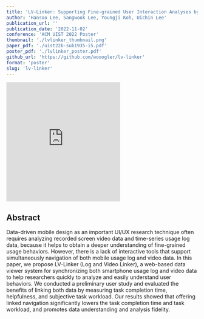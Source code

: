 ```yaml
---
title: 'LV-Linker: Supporting Fine-grained User Interaction Analyses by Linking Smartphone Log and Recorded Video Data'
author: 'Hansoo Lee, Sangwook Lee, Youngji Koh, Uichin Lee'
publication_url: ''
publication_date: '2022-11-02'
conference: 'ACM UIST 2022 Poster'
thumbnail: './lvlinker_thumbnail.png'
paper_pdf: './uist22b-sub1935-i5.pdf'
poster_pdf: './lvlinker_poster.pdf'
github_url: 'https://github.com/wooogler/lv-linker'
format: 'poster'
slug: 'lv-linker'
---
```


<iframe
  height='315'
  src='https://www.youtube.com/embed/CU9CDY3VGPU'
  title='ModSandbox Demo Video'
  frameborder='0'
  allow='accelerometer; autoplay; clipboard-write; encrypted-media; gyroscope; picture-in-picture'
  allowfullscreen
  className='w-full'
></iframe>

## Abstract

Data-driven mobile design as an important UI/UX research technique often requires analyzing recorded screen video data and time-series usage log data, because it helps to obtain a deeper understanding of fine-grained usage behaviors. However, there is a lack of interactive tools that support simultaneously navigation of both mobile usage log and video data. In this paper, we propose LV-Linker (Log and Video Linker), a web-based data viewer system for synchronizing both smartphone usage log and video data to help researchers quickly to analyze and easily understand user behaviors. We conducted a preliminary user study and evaluated the benefits of linking both data by measuring task completion time, helpfulness, and subjective task workload. Our results showed that offering linked navigation significantly lowers the task completion time and task workload, and promotes data understanding and analysis fidelity.
